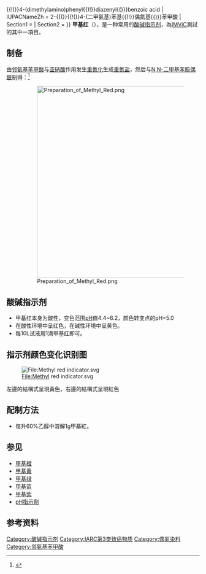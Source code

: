 {{Chembox
| Name = 甲基紅
| ImageFile1 = Methyl red.svg
| ImageName1 = 甲基红 结构式
| ImageFile2 = Methyl red ethanol solution.jpg
| ImageName2 = 甲基紅乙醇溶液
| IUPACName = 2-{{(}}{{!(}}4-(dimethylamino)phenyl{{)!}}diazenyl{{)}}benzoic acid
| IUPACNameZh = 2-{{(}}{{!(}}4-(二甲氨基)苯基{{)!}}偶氮基{{)}}苯甲酸
| Section1 = {{Chembox Identifiers
| CASNo = 493-52-7
| CASNo_Ref = {{cascite|correct|CAS}}
| CASNo1 = 63451-28-5
| CASNo1_Comment =  (HCl salt)
| CASNo1_Ref = {{cascite|changed|??}}
| CASNo2 = 845-10-3
| CASNo2_Comment =  (sodium salt)
| CASNo2_Ref = {{cascite|changed|??}}
|  CASOther  =  [493-52-7]<br />[63451-28-5](鹽酸鹽)<br />[845-10-3]<small>(钠盐)</small>
|  SMILES  =  CN(C)c2ccc(/N=N/<br />c1ccccc1C(O)=O)cc2
|  ChEBI_Ref  = {{ebicite|changed|EBI}}|  ChEBI  =  49770
|  KEGG_Ref  = {{keggcite|correct|kegg}}|  KEGG  =  C19459
|  PubChem  =  10303
|  ChemSpiderID_Ref  = {{chemspidercite|changed|chemspider}}|  ChemSpiderID  =  9881
|  InChI  =  1/C15H15N3O2/c1-18(2)12-9-7-11(8-10-12)16-17-14-6-4-3-5-13(14)15(19)20/h3-10H,1-2H3,(H,19,20)/b17-16+
|  InChIKey  =  CEQFOVLGLXCDCX-WUKNDPDIBD
|  StdInChI_Ref  = {{stdinchicite|changed|chemspider}}|  StdInChI  =  1S/C15H15N3O2/c1-18(2)12-9-7-11(8-10-12)16-17-14-6-4-3-5-13(14)15(19)20/h3-10H,1-2H3,(H,19,20)/b17-16+
|  StdInChIKey_Ref  = {{stdinchicite|changed|chemspider}}|  StdInChIKey  =  CEQFOVLGLXCDCX-WUKNDPDISA-N
}}
| Section2 = {{Chembox Properties
| Formula = C<sub>15</sub>H<sub>15</sub>N<sub>3</sub>O<sub>2</sub>
| MolarMass = 269.299 
| Appearance = 有光泽的紫色[[晶体|晶体]]或红棕色粉末
| Density = 0.791 g/ml
| MeltingPt = 179-182 °C
| Solubility = 微溶
| Solvent = 乙醇和乙酸
| SolubleOther = 易溶
| pKa = 5.0
  }}
}}
{{pH指示劑模板|indicator_name=甲基红|low_pH=4.4|high_pH=6.2|low_pH_color=red|high_pH_color=yellow}}
'''甲基红'''（{{lang|en|methyl red}}），是一种常用的[[酸碱指示剂|酸碱指示剂]]，為[[IMViC|IMViC]]測試的其中一項目。

==制备==
由[[邻氨基苯甲酸|邻氨基苯甲酸]]与[[亚硝酸|亚硝酸]]作用发生[[重氮化|重氮化]]生成[[重氮盐|重氮盐]]，然后与[[N,N-二甲基苯胺|N,N-二甲基苯胺]][[偶联|偶联]]制得：<ref>{{OrgSynth | author = H. T. Clarke and W. R. Kirner | title = Methyl Red | collvol = 1 | collvolpages = 374 | prep = cv1p0374 | year = 1941}}</ref>

:[[Image:Preparation_of_Methyl_Red.png|500px]]

==酸碱指示剂==
*甲基红本身为酸性，变色范围[[pH|pH]]值4.4~6.2，颜色转变点的pH=5.0
*在酸性环境中呈红色，在碱性环境中呈黄色。
*每10L试液用1滴甲基红即可。

==指示剂颜色变化识别图==
[[File:Methyl_red_indicator.svg|File:Methyl red indicator.svg]]

左邊的結構式呈現黃色，右邊的結構式呈現紅色

==配制方法==
*每升60%乙醇中溶解1g甲基紅。

==参见==
*[[甲基橙|甲基橙]]
*[[甲基黄|甲基黄]]
*[[甲基绿|甲基绿]]
*[[甲基蓝|甲基蓝]]
*[[甲基紫|甲基紫]]
*[[pH指示劑|pH指示劑]]

==参考资料==
{{reflist}}

[[Category:酸碱指示剂|Category:酸碱指示剂]]
[[Category:IARC第3类致癌物质|Category:IARC第3类致癌物质]]
[[Category:偶氮染料|Category:偶氮染料]]
[[Category:邻氨基苯甲酸|Category:邻氨基苯甲酸]]